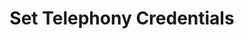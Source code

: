 ---
openapi: patch /api/accounts/me/telephony_config
title: "Set Telephony Credentials"
description: "Allows adding or updating telephony provider credentials to an account"
---